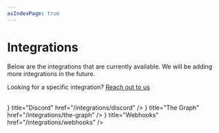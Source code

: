 ```yaml
---
asIndexPage: true
---
```



# Integrations

Below are the integrations that are currently available. We will be adding more integrations in the future. 

Looking for a specific integration? [Reach out to us](/#social-links)

<br />

<Cards>
    <Cards.Card
        icon={<SiDiscord />}
        title="Discord"
        href="/integrations/discord"
    />
    <Cards.Card
        icon={<DatabaseZapIcon />}
        title="The Graph"
        href="/integrations/the-graph"
    />
    <Cards.Card
        icon={<WebhookIcon />}
        title="Webhooks"
        href="/integrations/webhooks"
    />
</Cards>